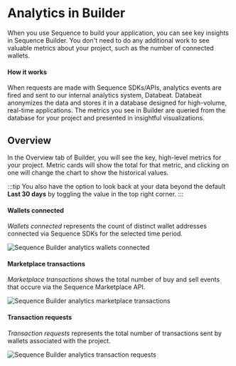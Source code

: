 # Analytics in Builder

When you use Sequence to build your application, you can see key insights in Sequence Builder. 
You don't need to do any additional work to see valuable metrics about your project, such as the number
of connected wallets.

#### How it works

When requests are made with Sequence SDKs/APIs, analytics events are fired and sent to our internal analytics system, Databeat.
Databeat anonymizes the data and stores it in a database designed for high-volume, real-time applications. The metrics you see in Builder are 
queried from the database for your project and presented in insightful visualizations. 

## Overview

In the Overview tab of Builder, you will see the key, high-level metrics for your project. Metric cards will show the total for that metric, and
clicking on one will change the chart to show the historical values. 

:::tip 
You also have the option to look back at your data beyond the default **Last 30 days** 
by toggling the value in the top right corner. 
:::

#### Wallets connected
*Wallets connected* represents the count of distinct wallet addresses connected via Sequence SDKs for the selected time period. 

![Sequence Builder analytics wallets connected](/img/builder/builder_analytics_wallets_connected.png)

#### Marketplace transactions
*Marketplace transactions* shows the total number of buy and sell events that occure via the Sequence Marketplace API.

![Sequence Builder analytics marketplace transactions](/img/builder/builder_analytics_market_txns.png)

#### Transaction requests

*Transaction requests* represents the total number of transactions sent by wallets associated with the project.

![Sequence Builder analytics transaction requests](/img/builder/builder_analytics_txn_requests.png)